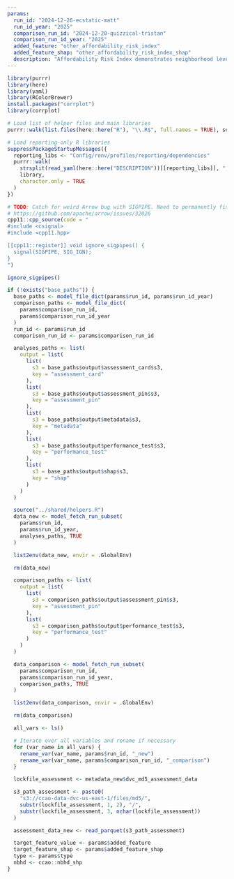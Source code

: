```yaml
---
params:
  run_id: "2024-12-26-ecstatic-matt"
  run_id_year: "2025"
  comparison_run_id: "2024-12-20-quizzical-tristan"
  comparison_run_id_year: "2025"
  added_feature: "other_affordability_risk_index" 
  added_feature_shap: "other_affordability_risk_index_shap"
  description: "Affordability Risk Index demonstrates neighborhood level housing affordability"
---
```

```r
library(purrr)
library(here)
library(yaml)
library(RColorBrewer)
install.packages("corrplot")
library(corrplot)

# Load list of helper files and main libraries
purrr::walk(list.files(here::here("R"), "\\.R$", full.names = TRUE), source)

# Load reporting-only R libraries
suppressPackageStartupMessages({
  reporting_libs <- "Config/renv/profiles/reporting/dependencies"
  purrr::walk(
    strsplit(read_yaml(here::here("DESCRIPTION"))[[reporting_libs]], ", ")[[1]],
    library,
    character.only = TRUE
  )
})

# TODO: Catch for weird Arrow bug with SIGPIPE. Need to permanently fix later
# https://github.com/apache/arrow/issues/32026
cpp11::cpp_source(code = "
#include <csignal>
#include <cpp11.hpp>

[[cpp11::register]] void ignore_sigpipes() {
  signal(SIGPIPE, SIG_IGN);
}
")

ignore_sigpipes()

if (!exists("base_paths")) {
  base_paths <- model_file_dict(params$run_id, params$run_id_year)
  comparison_paths <- model_file_dict(
    params$comparison_run_id,
    params$comparison_run_id_year
  )
  run_id <- params$run_id
  comparison_run_id <- params$comparison_run_id

  analyses_paths <- list(
    output = list(
      list(
        s3 = base_paths$output$assessment_card$s3,
        key = "assessment_card"
      ),
      list(
        s3 = base_paths$output$assessment_pin$s3,
        key = "assessment_pin"
      ),
      list(
        s3 = base_paths$output$metadata$s3,
        key = "metadata"
      ),
      list(
        s3 = base_paths$output$performance_test$s3,
        key = "performance_test"
      ),
      list(
        s3 = base_paths$output$shap$s3,
        key = "shap"
      )
    )
  )

  source("../shared/helpers.R")
  data_new <- model_fetch_run_subset(
    params$run_id,
    params$run_id_year,
    analyses_paths, TRUE
  )

  list2env(data_new, envir = .GlobalEnv)

  rm(data_new)

  comparison_paths <- list(
    output = list(
      list(
        s3 = comparison_paths$output$assessment_pin$s3,
        key = "assessment_pin"
      ),
      list(
        s3 = comparison_paths$output$performance_test$s3,
        key = "performance_test"
      )
    )
  )

  data_comparison <- model_fetch_run_subset(
    params$comparison_run_id,
    params$comparison_run_id_year,
    comparison_paths, TRUE
  )

  list2env(data_comparison, envir = .GlobalEnv)

  rm(data_comparison)

  all_vars <- ls()

  # Iterate over all variables and rename if necessary
  for (var_name in all_vars) {
    rename_var(var_name, params$run_id, "_new")
    rename_var(var_name, params$comparison_run_id, "_comparison")
  }

  lockfile_assessment <- metadata_new$dvc_md5_assessment_data

  s3_path_assessment <- paste0(
    "s3://ccao-data-dvc-us-east-1/files/md5/",
    substr(lockfile_assessment, 1, 2), "/",
    substr(lockfile_assessment, 3, nchar(lockfile_assessment))
  )

  assessment_data_new <- read_parquet(s3_path_assessment)

  target_feature_value <- params$added_feature
  target_feature_shap <- params$added_feature_shap
  type <- params$type
  nbhd <- ccao::nbhd_shp
}
```
